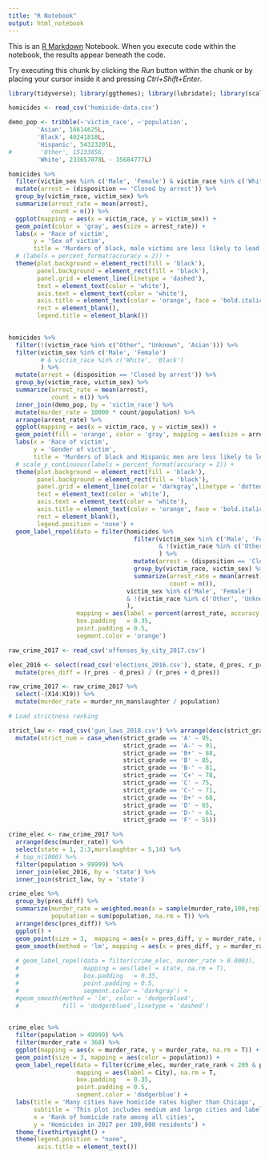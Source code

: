 ```yaml
---
title: "R Notebook"
output: html_notebook
---
```


This is an [R Markdown](http://rmarkdown.rstudio.com) Notebook. When you execute code within the notebook, the results appear beneath the code. 

Try executing this chunk by clicking the *Run* button within the chunk or by placing your cursor inside it and pressing *Ctrl+Shift+Enter*. 

```r
library(tidyverse); library(ggthemes); library(lubridate); library(scales); library(ggrepel)
```


```r
homicides <- read_csv('homicide-data.csv')
```


```r
demo_pop <- tribble(~'victim_race', ~'population',
        'Asian', 16614625L,
        'Black', 40241818L,
        'Hispanic', 54323205L,
#        'Other', 15133856,
        'White', 233657078L - 35684777L)

homicides %>%
  filter(victim_sex %in% c('Male', 'Female') & victim_race %in% c('White', 'Black')) %>%
  mutate(arrest = (disposition == 'Closed by arrest')) %>%
  group_by(victim_race, victim_sex) %>%
  summarize(arrest_rate = mean(arrest),
            count = n()) %>%
  ggplot(mapping = aes(x = victim_race, y = victim_sex)) +
  geom_point(color = 'gray', aes(size = arrest_rate)) +
  labs(x = 'Race of victim',
       y = 'Sex of victim',
       title = 'Murders of black, male victims are less likely to lead to an arrest') +
  # (labels = percent_format(accuracy = 2)) +
  theme(plot.background = element_rect(fill = 'black'),
        panel.background = element_rect(fill = 'black'),
        panel.grid = element_line(linetype = 'dashed'),
        text = element_text(color = 'white'),
        axis.text = element_text(color = 'white'),
        axis.title = element_text(color = 'orange', face = 'bold.italic'),
        rect = element_blank(),
        legend.title = element_blank())
  
```

```r

homicides %>%
  filter(!(victim_race %in% c("Other", "Unknown", 'Asian'))) %>%
  filter(victim_sex %in% c('Male', 'Female') 
         # & victim_race %in% c('White', 'Black')
         ) %>%
  mutate(arrest = (disposition == 'Closed by arrest')) %>%
  group_by(victim_race, victim_sex) %>%
  summarize(arrest_rate = mean(arrest),
            count = n()) %>%
  inner_join(demo_pop, by = 'victim_race') %>%
  mutate(murder_rate = 10000 * count/population) %>%
  arrange(arrest_rate) %>%
  ggplot(mapping = aes(x = victim_race, y = victim_sex)) +
  geom_point(fill = 'orange', color = 'gray', mapping = aes(size = arrest_rate)) +
  labs(x = 'Race of victim',
       y = 'Gender of victim',
       title = 'Murders of black and Hispanic men are less likely to lead to an arrest') +
  # scale_y_continuous(labels = percent_format(accuracy = 2)) +
  theme(plot.background = element_rect(fill = 'black'),
        panel.background = element_rect(fill = 'black'),
        panel.grid = element_line(color = 'darkgray',linetype = 'dotted'),
        text = element_text(color = 'white'),
        axis.text = element_text(color = 'white'),
        axis.title = element_text(color = 'orange', face = 'bold.italic'),
        rect = element_blank(),
        legend.position = 'none') +
  geom_label_repel(data = filter(homicides %>%
                                   filter(victim_sex %in% c('Male', 'Female') 
                                          & !(victim_race %in% c('Other', 'Unknown', 'Asian'))
                                          ) %>%
                                   mutate(arrest = (disposition == 'Closed by arrest')) %>%
                                   group_by(victim_race, victim_sex) %>%
                                   summarize(arrest_rate = mean(arrest),
                                             count = n()),
                                 victim_sex %in% c('Male', 'Female') 
                                 & !(victim_race %in% c('Other', 'Unknown', 'Asian'))
                                 ),
                   mapping = aes(label = percent(arrest_rate, accuracy = 1)), na.rm = T,
                   box.padding   = 0.35,
                   point.padding = 0.5,
                   segment.color = 'orange')
```





```r
raw_crime_2017 <- read_csv('offenses_by_city_2017.csv')
```

```r
elec_2016 <- select(read_csv('elections_2016.csv'), state, d_pres, r_pres) %>%
  mutate(pres_diff = (r_pres - d_pres) / (r_pres + d_pres))
```



```r
raw_crime_2017 <- raw_crime_2017 %>%
  select(-(X14:X19)) %>%
  mutate(murder_rate = murder_nn_manslaughter / population)

```



```r
# Load strictness ranking

strict_law <- read_csv('gun_laws_2018.csv') %>% arrange(desc(strict_grade)) %>%
  mutate(strict_num = case_when(strict_grade == 'A' ~ 95,
                                strict_grade == 'A-' ~ 91,
                                strict_grade == 'B+' ~ 88,
                                strict_grade == 'B' ~ 85,
                                strict_grade == 'B-' ~ 81,
                                strict_grade == 'C+' ~ 78,
                                strict_grade == 'C' ~ 75,
                                strict_grade == 'C-' ~ 71,
                                strict_grade == 'D+' ~ 68,
                                strict_grade == 'D' ~ 65,
                                strict_grade == 'D-' ~ 61,
                                strict_grade == 'F' ~ 55))
```


```r
crime_elec <- raw_crime_2017 %>%
  arrange(desc(murder_rate)) %>%
  select(state = 1, 2:3,murslaughter = 5,14) %>% 
  # top_n(1000) %>%
  filter(population > 99999) %>%
  inner_join(elec_2016, by = 'state') %>%
  inner_join(strict_law, by = 'state')
```



```r
crime_elec %>%
  group_by(pres_diff) %>%
  summarize(murder_rate = weighted.mean(x = sample(murder_rate,100,replace = T), w = sample(population,100,replace = T)),
            population = sum(population, na.rm = T)) %>%
  arrange(desc(pres_diff)) %>%
  ggplot() +
  geom_point(size = 3,  mapping = aes(x = pres_diff, y = murder_rate, na.rm = T), color = 'black') +
  geom_smooth(method = 'lm', mapping = aes(x = pres_diff, y = murder_rate, na.rm = T))
  
  # geom_label_repel(data = filter(crime_elec, murder_rate > 0.0003),
  #                  mapping = aes(label = state, na.rm = T),
  #                  box.padding   = 0.35,
  #                  point.padding = 0.5,
  #                  segment.color = 'darkgray') +
  #geom_smooth(method = 'lm', color = 'dodgerblue4',
  #            fill = 'dodgerblue4',linetype = 'dashed')
  
```





```r
crime_elec %>%
  filter(population > 49999) %>%
  filter(murder_rate < 360) %>%
  ggplot(mapping = aes(x = murder_rate, y = murder_rate, na.rm = T)) +
  geom_point(size = 3, mapping = aes(color = population)) +
  geom_label_repel(data = filter(crime_elec, murder_rate_rank < 289 & population > 99999),
                   mapping = aes(label = City), na.rm = T,
                   box.padding   = 0.35,
                   point.padding = 0.5,
                   segment.color = 'dodgerblue') +
  labs(title = 'Many cities have homicide rates higher than Chicago',
       subtitle = 'This plot includes medium and large cities and labels large cities',
       x = 'Rank of homicide rate among all cities',
       y = 'Homicides in 2017 per 100,000 residents') +
  theme_fivethirtyeight() +
  theme(legend.position = "none",
        axis.title = element_text())
```

